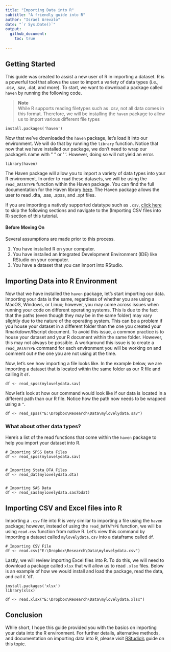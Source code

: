 ```yaml
---
title: "Importing Data into R"
subtitle: "A friendly guide into R"
author: "Israel Arevalo"
date: "`r Sys.Date()`"
output: 
  github_document:
    toc: true
    
---
```



## Getting Started

This guide was created to assist a new user of R in importing a dataset. R is a powerful tool that allows the user to import a variety of data types (i.e., .csv, .sav, .dat, and more). To start, we want to download a package called `haven` by running the following code. 

> **Note** \n\
> While R supports reading filetypes such as .csv, not all data comes in this format. Therefore, we will be installing the `haven` package to allow us to import various different file types

```
install.packages('haven')
```

Now that we've downloaded the `haven` package, let's load it into our environment. We will do that by running the `library` function. Notice that now that we have installed our package, we don't need to wrap our package's name with " " or ' '. However, doing so will not yield an error.

```
library(haven)
```

The Haven package will allow you to import a variety of data types into your R environment. In order to `read` these datasets, we will be using the `read_DATATYPE` function within the Haven package. You can find the full documentation for the Haven library [here](https://cran.r-project.org/web/packages/haven/haven.pdf). The Haven package allows the user to read .dta, .sas, .spss, and .xpt files. 

If you are importing a natively supported datatype such as `.csv`, [click here](#importing-csv-and-excel-files-into-r) to skip the following sections and navigate to the (Importing CSV files into R) section of this tutorial.


#### Before Moving On

Several assumptions are made prior to this process. 

1. You have installed R on your computer.
2. You have installed an Integrated Development Environment (IDE) like RStudio on your computer.
3. You have a dataset that you can import into RStudio.



## Importing Data into R Environment

Now that we have installed the `haven` package, let's start importing our data. Importing your data is the same, regardless of whether you are using a MacOS, Windows, or Linux; however, you may come across issues when running your code on different operating systems. This is due to the fact that the paths (even though they may be in the same folder) may vary slightly due to the nature of the operating system. This can be a problem if you house your dataset in a different folder than the one you created your Rmarkdown/Rscript document. To avoid this issue, a common practice is to house your dataset and your R document within the same folder. However, this may not always be possible. A workaround this issue is to create a `read_DATATYPE` command for each environment you will be working on and comment out `#` the one you are not using at the time. 

Now, let's see how importing a file looks like. In the example below, we are importing a dataset that is located within the same folder as our R file and calling it `df`.

```
df <- read_spss(mylovelydata.sav)
```

Now let's look at how our command would look like if our data is located in a different path than our R file. Notice how the path now needs to be wrapped using a `"`. 

```
df <- read_spss("E:\Dropbox\Research\Data\mylovelydata.sav")
```

### What about other data types?

Here's a list of the read functions that come within the `haven` package to help you import your dataset into R.


```
# Importing SPSS Data Files
df <- read_spss(mylovelydata.sav)


# Importing Stata DTA Files
df <- read_dat(mylovelydata.dta)


# Importing SAS Data
df <- read_sas(mylovelydata.sas7bdat)
```

## Importing CSV and Excel files into R

Importing a `.csv` file into R is very similar to importing a file using the `haven` package; however, instead of using the `read_DATATYPE` function, we will be using `read.csv` function from native R. Let's view this command by importing a dataset called `mylovelydata.csv` into a dataframe called `df`.

```
# Importing CSV File
df <- read.csv("E:\Dropbox\Research\Data\mylovelydata.csv")
```

Lastly, we will review importing Excel files into R. To do this, we will need to download a package called `xlsx` that will allow us to read `.xlsx` files. Below is an example of how we would install and load the package, read the data, and call it 'df'. 

```
install.packages('xlsx')
library(xlsx)

df <- read.xlsx("E:\Dropbox\Research\Data\mylovelydata.xlsx")

```

## Conclusion

While short, I hope this guide provided you with the basics on importing your data into the R environment. For further details, alternative methods, and documentation on importing data into R, please visit [RStudio's](https://support.rstudio.com/hc/en-us/articles/218611977-Importing-Data-with-the-RStudio-IDE) guide on this topic.

